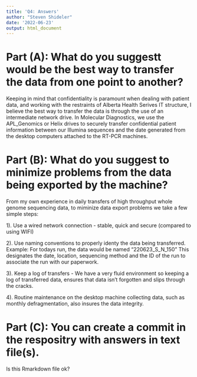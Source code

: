 ```yaml
---
title: 'Q4: Answers'
author: "Steven Shideler"
date: '2022-06-23'
output: html_document
---
```


# Part (A): What do you suggestt would be the best way to transfer the data from one point to another?

Keeping in mind that confidentiality is paramount when dealing with patient data, and working with the 
restraints of Alberta Health Serives IT structure, I believe the best way to transfer the data is through
the use of an intermediate network drive. In Molecular Diagnostics, we use the APL_Genomics or Helix drives to securely transfer confidential patient information between our Illumina sequences and the date generated from the desktop computers attached to the RT-PCR machines. 

# Part (B): What do you suggest to minimize problems from the data being exported by the machine?

From my own experience in daily transfers of high throughput whole genome sequencing data, to miminize data export problems we take a few simple steps: 

1). Use a wired network connection - stable, quick and secure (compared to using WIFI)

2). Use naming conventions to properly identy the data being transferred. 
Example: For todays run, the data would be named "220623_S_N_150" This designates the date, location, sequencing method and the ID of the run to associate the run with our paperwork. 

3). Keep a log of transfers - We have a very fluid environment so keeping a log of transferred data, ensures that data isn't forgotten and slips through the cracks. 

4). Routine maintenance on the desktop machine collecting data, such as monthly defragmentation, also insures
the data integrity. 

# Part (C): You can create a commit in the respositry with answers in text file(s). 

Is this Rmarkdown file ok? 

